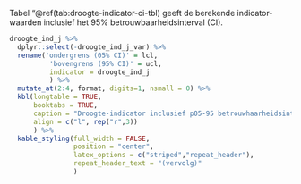 
Tabel "\@ref(tab:droogte-indicator-ci-tbl) geeft de berekende indicator-waarden inclusief het 95% betrouwbaarheidsinterval (CI).

```r

droogte_ind_j %>% 
  dplyr::select(-droogte_ind_j_var) %>% 
  rename('ondergrens (05% CI)' = lcl,
          'bovengrens (95% CI)' = ucl,
          indicator = droogte_ind_j
          ) %>% 
  mutate_at(2:4, format, digits=1, nsmall = 0) %>% 
  kbl(longtable = TRUE,
      booktabs = TRUE,      
      caption = "Droogte-indicator inclusief p05-95 betrouwhaarheidsinterval (CI) 1985 - 2018",
      align = c("l", rep("r",3))
      ) %>% 
  kable_styling(full_width = FALSE, 
                position = "center",
                latex_options = c("striped","repeat_header"), 
                repeat_header_text = "(vervolg)"
                )
```

